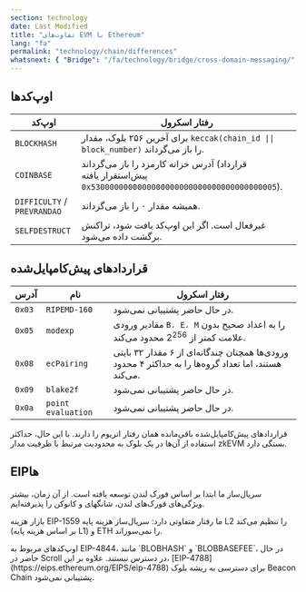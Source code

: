 ```yaml
---
section: technology
date: Last Modified
title: "تفاوت‌های EVM با Ethereum"
lang: "fa"
permalink: "technology/chain/differences"
whatsnext: { "Bridge": "/fa/technology/bridge/cross-domain-messaging/" }
---
```



## اوپ‌کدها

| اوپ‌کد                      | رفتار اسکرول                                                                                                   |
| ---------------------------- | ---------------------------------------------------------------------------------------------------------------- |
| `BLOCKHASH`                 | برای آخرین ۲۵۶ بلوک، مقدار `keccak(chain_id \|\| block_number)` را باز می‌گرداند.                                  |
| `COINBASE`                  | آدرس خزانه کارمزد را باز می‌گرداند (قرارداد پیش‌استقرار یافته `0x5300000000000000000000000000000000000005`).      |
| `DIFFICULTY` / `PREVRANDAO` | همیشه مقدار ۰ را باز می‌گرداند.                                                                                   |
| `SELFDESTRUCT`              | غیرفعال است. اگر این اوپ‌کد یافت شود، تراکنش برگشت داده می‌شود.                                                   |

## قراردادهای پیش‌کامپایل‌شده

| آدرس  | نام            | رفتار اسکرول                                                                                             |
| ------ | --------------- | --------------------------------------------------------------------------------------------------------- |
| `0x03` | `RIPEMD-160`    | در حال حاضر پشتیبانی نمی‌شود.                                                                            |
| `0x05` | `modexp`        | مقادیر ورودی `B، E، M` را به اعداد صحیح بدون علامت کمتر از $2^{256}$ محدود می‌کند.                     |
| `0x08` | `ecPairing`     | ورودی‌ها همچنان چندگانه‌ای از ۶ مقدار ۳۲ بایتی هستند، اما تعداد گروه‌ها را به حداکثر ۴ محدود می‌کند.    |
| `0x09` | `blake2f`       | در حال حاضر پشتیبانی نمی‌شود.                                                                            |
| `0x0a` | `point evaluation` | در حال حاضر پشتیبانی نمی‌شود.                                                                            |

قراردادهای پیش‌کامپایل‌شده باقی‌مانده همان رفتار اتریوم را دارند. با این حال، حداکثر استفاده از آن‌ها در یک بلوک به محدودیت مرتبط با ظرفیت مدار zkEVM بستگی دارد.

## EIPها

سریال‌ساز ما ابتدا بر اساس فورک لندن توسعه یافته است. از آن زمان، بیشتر ویژگی‌های فورک‌های لندن، شانگهای و کانوکن را پذیرفته‌ایم.

بازار هزینه EIP-1559 ما رفتار متفاوتی دارد: سریال‌ساز هزینه پایه L2 را تنظیم می‌کند (بر اساس هزینه پایه L1) و ETH را نمی‌سوزاند.

<Aside type="caution" title="">
اوپ‌کدهای مربوط به EIP-4844، مانند `BLOBHASH` و `BLOBBASEFEE`، در حال حاضر در Scroll در دسترس نیستند. علاوه بر این، [EIP-4788](https://eips.ethereum.org/EIPS/eip-4788) برای دسترسی به ریشه بلوک Beacon Chain پشتیبانی نمی‌شود.
</Aside>